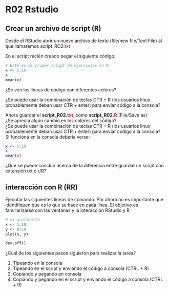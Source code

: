 # R02 Rstudio {-}

## Crear un archivo de script (R)

Desde el RStudio abrir un nuevo archivo de texto (file/new file/Text File) al que llamaremos script_RO2.<span style="color:red">txt</span>  

En el script recién creado pegar el siguiente código:  

```r
# Este es mi primer script de ejercicios en R
x <- 5:10
x
mean(x)
```
¿Se ven las líneas de código con diferentes colores?

¿Se puede usar la combinación de teclas CTR + R (los usuarios linux probablemente deban usar CTR + enter) para enviar código a la consola?

Ahora guardar el **script_R02.<span style="color:red">txt</span>**, como **script_R02.<span style="color:red">R</span>** (File/Save as)   
¿Se aprecia algún cambio en los colores del código?   
¿Se puede usar la combinación de teclas CTR + R (los usuarios linux probablemente deban usar CTR + enter) para enviar código a la consola?  
Si funciona en la consola debería verse:  

```r
x <- 5:10
x
mean(x)
```

¿Que se puede concluir acerca de la diferencia entre guardar un script con extensión txt o r/R? 

<!-- **RTA** Cuando guardamos el archivo con extensión txt, el RStudio lo procesa como a un archivo de texto común. Al leer el archivo con extensión r/R, entiende que tiene un formato particular y habilita las funcionalidades específicas para ese idioma de programación. -->

##  interacción con R (RR)
Ejecutar las siguientes líneas de comando. Por ahora no es importante que identifiquen que es lo que se hace en cada línea. El objetivo es familiarizarse con las ventanas y la interacción RStudio y R  

```r
# mi grafiquito
x <- 1:10
y <- x*10
plot(x, y)
```

```r
dev.off()
```

¿Cuál de los siguientes pasos siguieron para realizar la tarea?  
<ol>
<li>  Tipeando en la consola  </li>
<li>  Tipeando en el script y enviando el código a consola (CTRL + R) </li> 
<li>  Copiando y pegando en consola </li>
<li>  Copiando y pegando en el script y enviando el código a consola (CTRL + R) </li>   
</ol>

